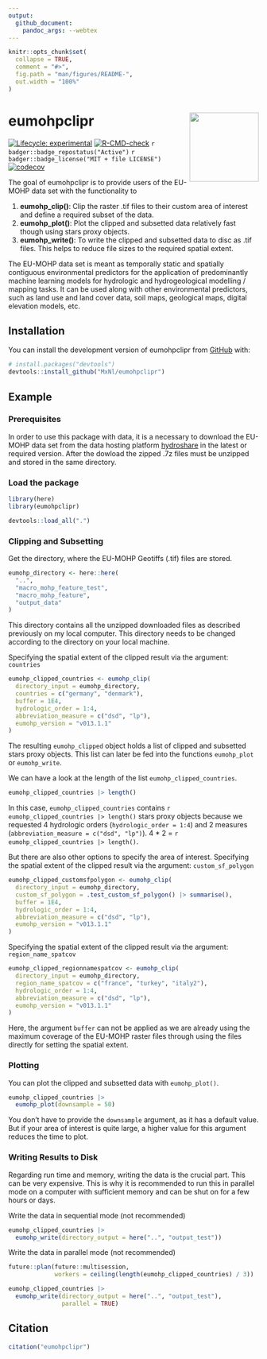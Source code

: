 ```yaml
---
output: 
  github_document:
    pandoc_args: --webtex
---
```


<!-- README.md is generated from README.Rmd. Please edit that file -->

```r
knitr::opts_chunk$set(
  collapse = TRUE,
  comment = "#>",
  fig.path = "man/figures/README-",
  out.width = "100%"
)
```

# eumohpclipr <img src='man/figures/eumohpclipr_logo.png' align="right" height="139"/>

<!-- badges: start -->
[![Lifecycle: experimental](https://img.shields.io/badge/lifecycle-experimental-orange.svg)](https://lifecycle.r-lib.org/articles/stages.html#experimental)
[![R-CMD-check](https://github.com/MxNl/eumohpclipr/workflows/R-CMD-check/badge.svg)](https://github.com/MxNl/eumohpclipr/actions)
`r badger::badge_repostatus("Active")`
`r badger::badge_license("MIT + file LICENSE")`
[![codecov](https://codecov.io/gh/MxNl/eumohpclipr/branch/main/graph/badge.svg?token=YddhMy5Edd)](https://codecov.io/gh/MxNl/eumohpclipr)
<!-- badges: end -->

The goal of eumohpclipr is to provide users of the EU-MOHP data set with the functionality to 

 1. **eumohp_clip()**: Clip the raster .tif files to their custom area of interest and define a required subset of the data.
 2. **eumohp_plot()**: Plot the clipped and subsetted data relatively fast though using stars proxy objects.
 3. **eumohp_write()**: To write the clipped and subsetted data to disc as .tif files. This helps to reduce file sizes to the required spatial extent.

The EU-MOHP data set is meant as temporally static and spatially contiguous environmental predictors for the application of predominantly machine learning models for hydrologic and hydrogeological modelling / mapping tasks. It can be used along with other environmental predictors, such as land use and land cover data, soil maps, geological maps, digital elevation models, etc.

## Installation

You can install the development version of eumohpclipr from [GitHub](https://github.com/) with:

``` r
# install.packages("devtools")
devtools::install_github("MxNl/eumohpclipr")
```

## Example

### Prerequisites

In order to use this package with data, it is a necessary to download the EU-MOHP data set from the data hosting platform [hydroshare](https://www.hydroshare.org/) in the latest or required version. After the dowload the zipped .7z files must be unzipped and stored in the same directory.

### Load the package

```r
library(here)
library(eumohpclipr)
```
```r
devtools::load_all(".")
```

### Clipping and Subsetting

Get the directory, where the EU-MOHP Geotiffs (.tif) files are stored.
```r
eumohp_directory <- here::here(
  "..",
  "macro_mohp_feature_test",
  "macro_mohp_feature",
  "output_data"
)
```
This directory contains all the unzipped downloaded files as described previously on my local computer. This directory needs to be changed according to the directory on your local machine. 

Specifying the spatial extent of the clipped result via the argument: `countries`
```r
eumohp_clipped_countries <- eumohp_clip(
  directory_input = eumohp_directory,
  countries = c("germany", "denmark"),
  buffer = 1E4,
  hydrologic_order = 1:4,
  abbreviation_measure = c("dsd", "lp"),
  eumohp_version = "v013.1.1"
)
```
The resulting `eumohp_clipped` object holds a list of clipped and subsetted stars proxy objects. This list can later be fed into the functions `eumohp_plot` or `eumohp_write`.

We can have a look at the length of the list `eumohp_clipped_countries`.
```r
eumohp_clipped_countries |> length()
```
In this case, `eumohp_clipped_countries` contains `r eumohp_clipped_countries |> length()` stars proxy objects because we requested 4 hydrologic orders (`hydrologic_order = 1:4`) and 2 measures (`abbreviation_measure = c("dsd", "lp")`). 4 * 2 = `r eumohp_clipped_countries |> length()`.

But there are also other options to specify the area of interest.
Specifying the spatial extent of the clipped result via the argument: `custom_sf_polygon`
```r
eumohp_clipped_customsfpolygon <- eumohp_clip(
  directory_input = eumohp_directory,
  custom_sf_polygon = .test_custom_sf_polygon() |> summarise(),
  buffer = 1E4,
  hydrologic_order = 1:4,
  abbreviation_measure = c("dsd", "lp"),
  eumohp_version = "v013.1.1"
)
```

Specifying the spatial extent of the clipped result via the argument: `region_name_spatcov`
```r
eumohp_clipped_regionnamespatcov <- eumohp_clip(
  directory_input = eumohp_directory,
  region_name_spatcov = c("france", "turkey", "italy2"),
  hydrologic_order = 1:4,
  abbreviation_measure = c("dsd", "lp"),
  eumohp_version = "v013.1.1"
)
```
Here, the argument `buffer` can not be applied as we are already using the maximum coverage of the EU-MOHP raster files through using the files directly for setting the spatial extent.

### Plotting

You can plot the clipped and subsetted data with `eumohp_plot()`.
```r
eumohp_clipped_countries |> 
  eumohp_plot(downsample = 50)
```
You don't have to provide the `downsample` argument, as it has a default value. But if your area of interest is quite large, a higher value for this argument reduces the time to plot.

### Writing Results to Disk

Regarding run time and memory, writing the data is the crucial part. This can be very expensive. This is why it is recommended to run this in parallel mode on a computer with sufficient memory and can be shut on for a few hours or days.

Write the data in sequential mode (not recommended)
```r
eumohp_clipped_countries |>
  eumohp_write(directory_output = here("..", "output_test"))
```

Write the data in parallel mode (not recommended)
```r
future::plan(future::multisession, 
             workers = ceiling(length(eumohp_clipped_countries) / 3))

eumohp_clipped_countries |>
  eumohp_write(directory_output = here("..", "output_test"),
               parallel = TRUE)
```

## Citation

```r
citation("eumohpclipr")
```
